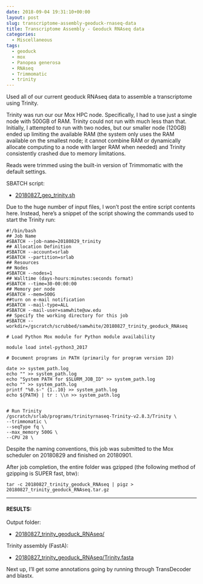 ```yaml
---
date: 2018-09-04 19:31:10+00:00
layout: post
slug: transcriptome-assembly-geoduck-rnaseq-data
title: Transcriptome Assembly - Geoduck RNAseq data
categories:
  - Miscellaneous
tags:
  - geoduck
  - mox
  - Panopea generosa
  - RNAseq
  - Trimmomatic
  - trinity
---
```


Used all of our current geoduck RNAseq data to assemble a transcriptome using Trinity.

Trinity was run our our Mox HPC node. Specifically, I had to use just a single node with 500GB of RAM. Trinity could not run with much less than that. Initially, I attempted to run with two nodes, but our smaller node (120GB) ended up limiting the available RAM (the system only uses the RAM available on the smallest node; it cannot combine RAM or dynamically allocate computing to a node with larger RAM when needed) and Trinity consistently crashed due to memory limitations.

Reads were trimmed using the built-in version of Trimmomatic with the default settings.

SBATCH script:





  * [20180827_geo_trinity.sh](https://owl.fish.washington.edu/Athaliana/20180827_trinity_geoduck_RNAseq/20180827_geo_trinity.sh)



Due to the huge number of input files, I won't post the entire script contents here. Instead, here's a snippet of the script showing the commands used to start the Trinity run:




    #!/bin/bash
    ## Job Name
    #SBATCH --job-name=20180829_trinity
    ## Allocation Definition
    #SBATCH --account=srlab
    #SBATCH --partition=srlab
    ## Resources
    ## Nodes
    #SBATCH --nodes=1
    ## Walltime (days-hours:minutes:seconds format)
    #SBATCH --time=30-00:00:00
    ## Memory per node
    #SBATCH --mem=500G
    ##turn on e-mail notification
    #SBATCH --mail-type=ALL
    #SBATCH --mail-user=samwhite@uw.edu
    ## Specify the working directory for this job
    #SBATCH --workdir=/gscratch/scrubbed/samwhite/20180827_trinity_geoduck_RNAseq

    # Load Python Mox module for Python module availability

    module load intel-python3_2017

    # Document programs in PATH (primarily for program version ID)

    date >> system_path.log
    echo "" >> system_path.log
    echo "System PATH for $SLURM_JOB_ID" >> system_path.log
    echo "" >> system_path.log
    printf "%0.s-" {1..10} >> system_path.log
    echo ${PATH} | tr : \\n >> system_path.log


    # Run Trinity
    /gscratch/srlab/programs/trinityrnaseq-Trinity-v2.8.3/Trinity \
    --trimmomatic \
    --seqType fq \
    --max_memory 500G \
    --CPU 28 \




Despite the naming conventions, this job was submitted to the Mox scheduler on 20180829 and finished on 20180901.

After job completion, the entire folder was gzipped (the following method of gzipping is SUPER fast, btw):



    tar -c 20180827_trinity_geoduck_RNAseq | pigz > 20180827_trinity_geoduck_RNAseq.tar.gz





* * *





#### RESULTS:



Output folder:





  * [20180827_trinity_geoduck_RNAseq/](https://owl.fish.washington.edu/Athaliana/20180827_trinity_geoduck_RNAseq/)



Trinity assembly (FastA):



  * [20180827_trinity_geoduck_RNAseq/Trinity.fasta](https://owl.fish.washington.edu/Athaliana/20180827_trinity_geoduck_RNAseq/Trinity.fasta)



Next up, I'll get some annotations going by running through TransDecoder and blastx.
